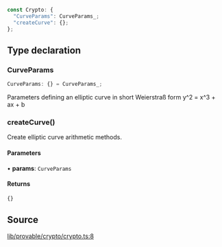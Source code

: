 ```ts
const Crypto: {
  "CurveParams": CurveParams_;
  "createCurve": {};
};
```

## Type declaration

### CurveParams

```ts
CurveParams: {} = CurveParams_;
```

Parameters defining an elliptic curve in short Weierstraß form
y^2 = x^3 + ax + b

### createCurve()

Create elliptic curve arithmetic methods.

#### Parameters

• **params**: `CurveParams`

#### Returns

```ts
{}
```

## Source

[lib/provable/crypto/crypto.ts:8](https://github.com/o1-labs/o1js/blob/081e48fe103a96db7083cdaea72a409cca3182c3/src/lib/provable/crypto/crypto.ts#L8)
